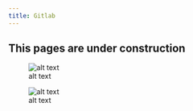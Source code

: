 ```yaml
---
title: Gitlab
---
```


::: {.callout-caution }
## This pages are under construction

:::


![alt text](images/pipeline_example.png)

![alt text](images/pipeline_example_nomenu.png)